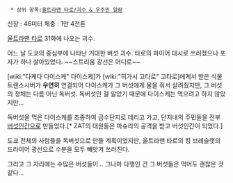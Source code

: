   * 상위 항목:[[울트라맨 타로/괴수 & 우주인 일람]]

신장 : 46미터
체중 : 1만 4천톤

[[울트라맨 타로]] 31화에 나오는 괴수.

어느 날 도쿄의 중심부에 나타난 거대한 버섯 괴수.
타로의 파이어 대시로 쓰러졌으나 포자가 하나 살아있었다. ~~스트리움 광선은 어디로~~

[wiki:"다케다 다이스케" 다이스케]가 [wiki:"히가시 고타로" 고타로]에게서 받은 식물 트랜스시버가 '''우연히''' 연결되어 다이스케가 그 버섯에게 물을 줘서 살려줬지만, 그 버섯의 정체는 다름 아닌 독버섯. 독버섯인 걸 알았기 때문에 다이스케는 먹으려고 하지 않았지만...

독버섯을 먹은 다이스케를 조종하여 급수단지로 데리고 가고, 단지내의 주민들을 전부 [[버섯인간]]으로 만들었다.[* ZAT의 대원들은 마슈라의 공격을 받고 버섯인간이 되었다.]

도쿄 전체의 사람들을 독버섯으로 만들 계획이었지만, 울트라맨 타로의 킹 브레슬랫의 드라이어 광선으로 수분을 모두 빼앗겨 쓰러진다.

그리고 그 자리에는 수많은 버섯들이... 그나마 다행인 건 그 버섯들은 먹어도 괜찮은 것 같다...
